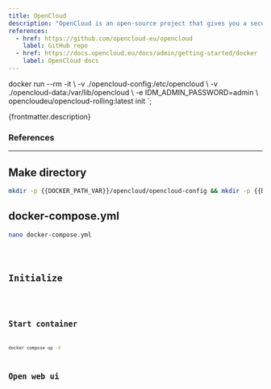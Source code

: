```yaml
---
title: OpenCloud
description: "OpenCloud is an open-source project that gives you a secure and private way to store, access and share your files."
references:
  - href: https://github.com/opencloud-eu/opencloud
    label: GitHub repo
  - href: https://docs.opencloud.eu/docs/admin/getting-started/docker
    label: OpenCloud docs
---
```



docker run --rm -it \\
    -v ./opencloud-config:/etc/opencloud \\
    -v ./opencloud-data:/var/lib/opencloud \\
    -e IDM_ADMIN_PASSWORD=admin \\
    opencloudeu/opencloud-rolling:latest init
`;

<p>{frontmatter.description}</p>

### References

<ReferenceLinks references={frontmatter.references} />

---

## Make directory

```sh wrap preserveIndent
mkdir -p {{DOCKER_PATH_VAR}}/opencloud/opencloud-config && mkdir -p {{DOCKER_PATH_VAR}}/opencloud/opencloud-data && cd {{DOCKER_PATH_VAR}}/opencloud
```

## docker-compose.yml

```sh
nano docker-compose.yml
```

<Code lang="yml" title="docker-compose.yml" wrap preserveIndent code={yaml} />

## Initialize

<Code lang="sh" wrap preserveIndent code={initDocker} />

## Start container

```sh
docker compose up -d
```

## Open web ui

<OpenWebUI isHttps port="9200" />
